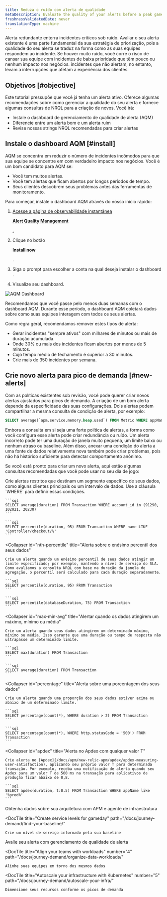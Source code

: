 ```yaml
---
title: Reduza o ruído com alerta de qualidade
metaDescription: Evaluate the quality of your alerts before a peak gameday event by installing the alert quality management dashboard.
freshnessValidatedDate: never
translationType: machine
---
```



Alerta redundante enterra incidentes críticos sob ruído. Avaliar o seu alerta existente é uma parte fundamental da sua estratégia de priorização, pois a qualidade do seu alerta se traduz na forma como as suas equipes respondem ao incidente. Se houver muito ruído, você corre o risco de cansar sua equipe com incidentes de baixa prioridade que têm pouco ou nenhum impacto nos negócios. incidentes que não alertam, no entanto, levam a interrupções que afetam a experiência dos clientes.

## Objetivos [#objective]

Este tutorial pressupõe que você já tenha um alerta ativo. Oferece algumas recomendações sobre como gerenciar a qualidade do seu alerta e fornece algumas consultas de NRQL para a criação de novos. Você irá:

* Instale o dashboard de gerenciamento de qualidade de alerta (AQM)
* Diferencie entre um alerta bom e um alerta ruim
* Revise nossas strings NRQL recomendadas para criar alertas

## Instale o dashboard AQM [#install]

AQM se concentra em reduzir o número de incidentes incômodos para que sua equipe se concentre em <InlinePopover type="alerts"/>com verdadeiro impacto nos negócios. Você é um bom candidato para AQM se:

* Você tem muitos alertas.
* Você tem alertas que ficam abertos por longos períodos de tempo.
* Seus clientes descobrem seus problemas antes das ferramentas de monitoramento.

Para começar, instale o dashboard AQM através do nosso início rápido:

1. [Acesse a página de observabilidade instantânea ](https://newrelic.com/instant-observability/alert-quality-management)

   <DNT>[**Alert Quality Management**](https://newrelic.com/instant-observability/alert-quality-management)</DNT>

   [ .](https://newrelic.com/instant-observability/alert-quality-management)

2. Clique no botão

   <DNT>**Install now**</DNT>

   .

3. Siga o prompt para escolher a conta na qual deseja instalar o dashboard .

4. Visualize seu dashboard.

<img
  title="AQM Dashboard"
  alt="AQM Dashboard"
  src={alertsAQMDashboard}
/>

Recomendamos que você passe pelo menos duas semanas com o dashboard AQM. Durante esse período, o dashboard AQM coletará dados sobre como suas equipes interagem com todos os seus alertas.

Como regra geral, recomendamos remover estes tipos de alerta:

* Gerar incidentes "sempre ativos" com milhares de minutos ou mais de duração acumulada.
* Onde 30% ou mais dos incidentes ficam abertos por menos de 5 minutos.
* Cujo tempo médio de fechamento é superior a 30 minutos.
* Crie mais de 350 incidentes por semana.

## Crie novo alerta para pico de demanda [#new-alerts]

Com as políticas existentes sob revisão, você pode querer criar novos alertas ajustados para picos de demanda. A criação de um bom alerta depende da especificidade das suas configurações. Dois alertas podem compartilhar a mesma consulta de condição de alerta, por exemplo:

```sql
SELECT average(`apm.service.memory.heap.used`) FROM Metric WHERE appName = 'Inventory Service'
```

Embora a consulta em si seja uma forte política de alertas, a forma como você configura esse alerta pode criar redundância ou ruído. Um alerta incorreto pode ter uma duração de janela muito pequena, um limite baixo ou nenhum atraso ou baseline. Além disso, anexar uma condição do alerta a uma fonte de dados relativamente nova também pode criar problemas, pois não há histórico suficiente para detectar comportamento anônimo.

Se você está pronto para criar um novo alerta, aqui estão algumas consultas recomendadas que você pode usar no seu dia de jogo:

<CollapserGroup>
  <Collapser
    id="constrained-alerts"
    title="Alerta sobre segmentos específicos de seus dados"
  >
    Crie alertas restritos que destinam um segmento específico de seus dados, como alguns clientes principais ou um intervalo de dados. Use a cláusula `WHERE` para definir essas condições.

    ```sql
    SELECT average(duration) FROM Transaction WHERE account_id in (91290, 102021, 20230)
    ```

    ```sql
    SELECT percentile(duration, 95) FROM Transaction WHERE name LIKE 'Controller/checkout/%'
    ```
  </Collapser>

  <Collapser
    id="nth-percentile"
    title="Alerta sobre o enésimo percentil dos seus dados"
  >
    Crie um alerta quando um enésimo percentil de seus dados atingir um limite especificado; por exemplo, mantendo o nível de serviço do SLA. Como avaliamos a consulta NRQL com base na duração da janela de agregação, o percentil será calculado para cada duração separadamente.

    ```sql
    SELECT percentile(duration, 95) FROM Transaction
    ```

    ```sql
    SELECT percentile(databaseDuration, 75) FROM Transaction
    ```
  </Collapser>

  <Collapser
    id="max-min-avg"
    title="Alertar quando os dados atingirem um máximo, mínimo ou média"
  >
    Crie um alerta quando seus dados atingirem um determinado máximo, mínimo ou média. Isso garante que uma duração ou tempo de resposta não ultrapasse um determinado limite.

    ```sql
    SELECT max(duration) FROM Transaction
    ```

    ```sql
    SELECT average(duration) FROM Transaction
    ```
  </Collapser>

  <Collapser
    id="percentage"
    title="Alerta sobre uma porcentagem dos seus dados"
  >
    Crie um alerta quando uma proporção dos seus dados estiver acima ou abaixo de um determinado limite.

    ```sql
    SELECT percentage(count(*), WHERE duration > 2) FROM Transaction
    ```

    ```sql
    SELECT percentage(count(*), WHERE http.statusCode = '500') FROM Transaction
    ```
  </Collapser>

  <Collapser
    id="apdex"
    title="Alerta no Apdex com qualquer valor T"
  >
    Crie alerta no [Apdex](/docs/apm/new-relic-apm/apdex/apdex-measuring-user-satisfaction), aplicando seu próprio valor T para determinada transação. Por exemplo, receba uma notificação de alerta quando seu Apdex para um valor T de 500 ms na transação para aplicativos de produção ficar abaixo de 0,8.

    ```sql
    SELECT apdex(duration, t:0.5) FROM Transaction WHERE appName like '%prod%'
    ```
  </Collapser>
</CollapserGroup>

<DocTiles numbered>
  <DocTile
    title="Get started"
    path="/docs/journey-demand/get-started"
  >
    Obtenha dados sobre sua arquitetura com APM e agente de infraestrutura
  </DocTile>

  <DocTile
    title="Create service levels for gameday"
    path="/docs/journey-demand/find-your-baseline/"
  >
    Crie um nível de serviço informado pela sua baseline
  </DocTile>
</DocTiles>

<DocTiles>
  <DocTile
    title="Reduce noise with quality alerts"
    number="3"
    path="/docs/journey-demand/create-quality-alerts/"
    label={{text: "You are here", color: "orange"}}
  >
    Avalie seu alerta com gerenciamento de qualidade de alerta
  </DocTile>

  <DocTile
    title="Align your teams with workloads"
    number="4"
    path="/docs/journey-demand/organize-data-workloads/"
  >
    Alinhe suas equipes em torno dos mesmos dados
  </DocTile>

  <DocTile
    title="Autoscale your infrastructure with Kubernetes"
    number="5"
    path="/docs/journey-demand/autoscale-your-infra/"
  >
    Dimensione seus recursos conforme os picos de demanda
  </DocTile>
</DocTiles>